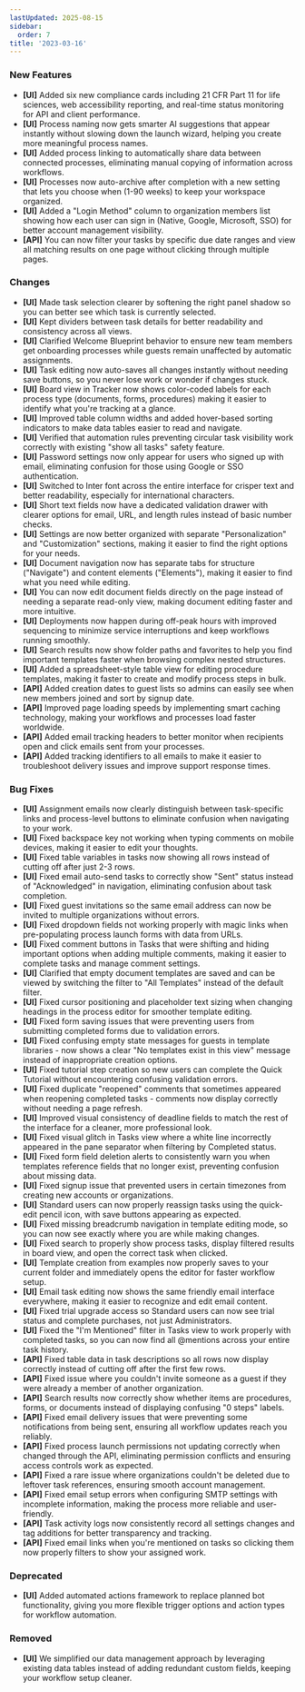 ```yaml
---
lastUpdated: 2025-08-15
sidebar:
  order: 7
title: '2023-03-16'
---
```


### New Features

- **[UI]** Added six new compliance cards including 21 CFR Part 11 for life sciences, web accessibility reporting, and real-time status monitoring for API and client performance.
- **[UI]** Process naming now gets smarter AI suggestions that appear instantly without slowing down the launch wizard, helping you create more meaningful process names.
- **[UI]** Added process linking to automatically share data between connected processes, eliminating manual copying of information across workflows.
- **[UI]** Processes now auto-archive after completion with a new setting that lets you choose when (1-90 weeks) to keep your workspace organized.
- **[UI]** Added a "Login Method" column to organization members list showing how each user can sign in (Native, Google, Microsoft, SSO) for better account management visibility.
- **[API]** You can now filter your tasks by specific due date ranges and view all matching results on one page without clicking through multiple pages.

### Changes

- **[UI]** Made task selection clearer by softening the right panel shadow so you can better see which task is currently selected.
- **[UI]** Kept dividers between task details for better readability and consistency across all views.
- **[UI]** Clarified Welcome Blueprint behavior to ensure new team members get onboarding processes while guests remain unaffected by automatic assignments.
- **[UI]** Task editing now auto-saves all changes instantly without needing save buttons, so you never lose work or wonder if changes stuck.
- **[UI]** Board view in Tracker now shows color-coded labels for each process type (documents, forms, procedures) making it easier to identify what you're tracking at a glance.
- **[UI]** Improved table column widths and added hover-based sorting indicators to make data tables easier to read and navigate.
- **[UI]** Verified that automation rules preventing circular task visibility work correctly with existing "show all tasks" safety feature.
- **[UI]** Password settings now only appear for users who signed up with email, eliminating confusion for those using Google or SSO authentication.
- **[UI]** Switched to Inter font across the entire interface for crisper text and better readability, especially for international characters.
- **[UI]** Short text fields now have a dedicated validation drawer with clearer options for email, URL, and length rules instead of basic number checks.
- **[UI]** Settings are now better organized with separate "Personalization" and "Customization" sections, making it easier to find the right options for your needs.
- **[UI]** Document navigation now has separate tabs for structure ("Navigate") and content elements ("Elements"), making it easier to find what you need while editing.
- **[UI]** You can now edit document fields directly on the page instead of needing a separate read-only view, making document editing faster and more intuitive.
- **[UI]** Deployments now happen during off-peak hours with improved sequencing to minimize service interruptions and keep workflows running smoothly.
- **[UI]** Search results now show folder paths and favorites to help you find important templates faster when browsing complex nested structures.
- **[UI]** Added a spreadsheet-style table view for editing procedure templates, making it faster to create and modify process steps in bulk.
- **[API]** Added creation dates to guest lists so admins can easily see when new members joined and sort by signup date.
- **[API]** Improved page loading speeds by implementing smart caching technology, making your workflows and processes load faster worldwide.
- **[API]** Added email tracking headers to better monitor when recipients open and click emails sent from your processes.
- **[API]** Added tracking identifiers to all emails to make it easier to troubleshoot delivery issues and improve support response times.

### Bug Fixes

- **[UI]** Assignment emails now clearly distinguish between task-specific links and process-level buttons to eliminate confusion when navigating to your work.
- **[UI]** Fixed backspace key not working when typing comments on mobile devices, making it easier to edit your thoughts.
- **[UI]** Fixed table variables in tasks now showing all rows instead of cutting off after just 2-3 rows.
- **[UI]** Fixed email auto-send tasks to correctly show "Sent" status instead of "Acknowledged" in navigation, eliminating confusion about task completion.
- **[UI]** Fixed guest invitations so the same email address can now be invited to multiple organizations without errors.
- **[UI]** Fixed dropdown fields not working properly with magic links when pre-populating process launch forms with data from URLs.
- **[UI]** Fixed comment buttons in Tasks that were shifting and hiding important options when adding multiple comments, making it easier to complete tasks and manage comment settings.
- **[UI]** Clarified that empty document templates are saved and can be viewed by switching the filter to "All Templates" instead of the default filter.
- **[UI]** Fixed cursor positioning and placeholder text sizing when changing headings in the process editor for smoother template editing.
- **[UI]** Fixed form saving issues that were preventing users from submitting completed forms due to validation errors.
- **[UI]** Fixed confusing empty state messages for guests in template libraries - now shows a clear "No templates exist in this view" message instead of inappropriate creation options.
- **[UI]** Fixed tutorial step creation so new users can complete the Quick Tutorial without encountering confusing validation errors.
- **[UI]** Fixed duplicate "reopened" comments that sometimes appeared when reopening completed tasks - comments now display correctly without needing a page refresh.
- **[UI]** Improved visual consistency of deadline fields to match the rest of the interface for a cleaner, more professional look.
- **[UI]** Fixed visual glitch in Tasks view where a white line incorrectly appeared in the pane separator when filtering by Completed status.
- **[UI]** Fixed form field deletion alerts to consistently warn you when templates reference fields that no longer exist, preventing confusion about missing data.
- **[UI]** Fixed signup issue that prevented users in certain timezones from creating new accounts or organizations.
- **[UI]** Standard users can now properly reassign tasks using the quick-edit pencil icon, with save buttons appearing as expected.
- **[UI]** Fixed missing breadcrumb navigation in template editing mode, so you can now see exactly where you are while making changes.
- **[UI]** Fixed search to properly show process tasks, display filtered results in board view, and open the correct task when clicked.
- **[UI]** Template creation from examples now properly saves to your current folder and immediately opens the editor for faster workflow setup.
- **[UI]** Email task editing now shows the same friendly email interface everywhere, making it easier to recognize and edit email content.
- **[UI]** Fixed trial upgrade access so Standard users can now see trial status and complete purchases, not just Administrators.
- **[UI]** Fixed the "I'm Mentioned" filter in Tasks view to work properly with completed tasks, so you can now find all @mentions across your entire task history.
- **[API]** Fixed table data in task descriptions so all rows now display correctly instead of cutting off after the first few rows.
- **[API]** Fixed issue where you couldn't invite someone as a guest if they were already a member of another organization.
- **[API]** Search results now correctly show whether items are procedures, forms, or documents instead of displaying confusing "0 steps" labels.
- **[API]** Fixed email delivery issues that were preventing some notifications from being sent, ensuring all workflow updates reach you reliably.
- **[API]** Fixed process launch permissions not updating correctly when changed through the API, eliminating permission conflicts and ensuring access controls work as expected.
- **[API]** Fixed a rare issue where organizations couldn't be deleted due to leftover task references, ensuring smooth account management.
- **[API]** Fixed email setup errors when configuring SMTP settings with incomplete information, making the process more reliable and user-friendly.
- **[API]** Task activity logs now consistently record all settings changes and tag additions for better transparency and tracking.
- **[API]** Fixed email links when you're mentioned on tasks so clicking them now properly filters to show your assigned work.

### Deprecated

- **[UI]** Added automated actions framework to replace planned bot functionality, giving you more flexible trigger options and action types for workflow automation.

### Removed

- **[UI]** We simplified our data management approach by leveraging existing data tables instead of adding redundant custom fields, keeping your workflow setup cleaner.